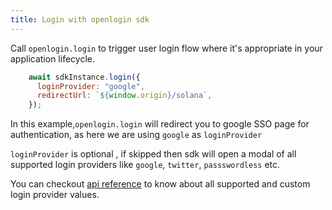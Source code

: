 ```yaml
---
title: Login with openlogin sdk
---
```


Call `openlogin.login` to trigger user login flow where it's appropriate in your
application lifecycle.

```js
    await sdkInstance.login({
      loginProvider: "google",
      redirectUrl: `${window.origin}/solana`,
    });
```

In this example,`openlogin.login` will redirect you to google SSO page for authentication, as here we are
using `google` as `loginProvider`

`loginProvider` is optional , if skipped then sdk will open a modal of all supported login providers like
`google`, `twitter`, `passswordless` etc.

 You can checkout [api reference](https://docs.beta.tor.us/open-login/api-reference) to know about all supported and custom login provider values.
